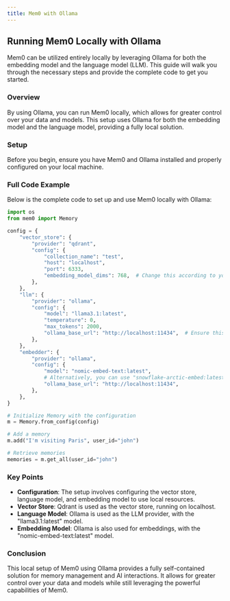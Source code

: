 ```yaml
---
title: Mem0 with Ollama
---
```


<Snippet file="paper-release.mdx" />

## Running Mem0 Locally with Ollama

Mem0 can be utilized entirely locally by leveraging Ollama for both the embedding model and the language model (LLM). This guide will walk you through the necessary steps and provide the complete code to get you started.

### Overview

By using Ollama, you can run Mem0 locally, which allows for greater control over your data and models. This setup uses Ollama for both the embedding model and the language model, providing a fully local solution.

### Setup

Before you begin, ensure you have Mem0 and Ollama installed and properly configured on your local machine.

### Full Code Example

Below is the complete code to set up and use Mem0 locally with Ollama:

```python
import os
from mem0 import Memory

config = {
    "vector_store": {
        "provider": "qdrant",
        "config": {
            "collection_name": "test",
            "host": "localhost",
            "port": 6333,
            "embedding_model_dims": 768,  # Change this according to your local model's dimensions
        },
    },
    "llm": {
        "provider": "ollama",
        "config": {
            "model": "llama3.1:latest",
            "temperature": 0,
            "max_tokens": 2000,
            "ollama_base_url": "http://localhost:11434",  # Ensure this URL is correct
        },
    },
    "embedder": {
        "provider": "ollama",
        "config": {
            "model": "nomic-embed-text:latest",
            # Alternatively, you can use "snowflake-arctic-embed:latest"
            "ollama_base_url": "http://localhost:11434",
        },
    },
}

# Initialize Memory with the configuration
m = Memory.from_config(config)

# Add a memory
m.add("I'm visiting Paris", user_id="john")

# Retrieve memories
memories = m.get_all(user_id="john")
```

### Key Points

- **Configuration**: The setup involves configuring the vector store, language model, and embedding model to use local resources.
- **Vector Store**: Qdrant is used as the vector store, running on localhost.
- **Language Model**: Ollama is used as the LLM provider, with the "llama3.1:latest" model.
- **Embedding Model**: Ollama is also used for embeddings, with the "nomic-embed-text:latest" model.

### Conclusion

This local setup of Mem0 using Ollama provides a fully self-contained solution for memory management and AI interactions. It allows for greater control over your data and models while still leveraging the powerful capabilities of Mem0.